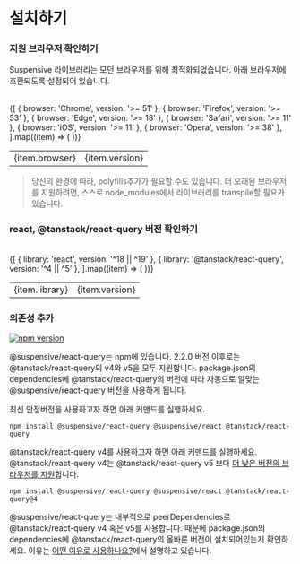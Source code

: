 
# 설치하기

<Steps>

### 지원 브라우저 확인하기

Suspensive 라이브러리는 모던 브라우저를 위해 최적화되었습니다. 아래 브라우저에 호환되도록 설정되어 있습니다.

<br />

<table>
  <tbody>
    {[
      { browser: 'Chrome', version: '>= 51' },
      { browser: 'Firefox', version: '>= 53' },
      { browser: 'Edge', version: '>= 18' },
      { browser: 'Safari', version: '>= 11' },
      { browser: 'iOS', version: '>= 11' },
      { browser: 'Opera', version: '>= 38' },
    ].map((item) => (
      <tr key={item.browser}>
        <td>{item.browser}</td>
        <td className="text-center">{item.version}</td>
      </tr>
    ))}
  </tbody>
</table>

> 당신의 환경에 따라, polyfills추가가 필요할 수도 있습니다. 더 오래된 브라우저를 지원하려면, 스스로 node_modules에서 라이브러리를 transpile할 필요가 있습니다.

### react, @tanstack/react-query 버전 확인하기

<br />

<table>
  <tbody>
    {[
      { library: 'react', version: '^18 || ^19' },
      { library: '@tanstack/react-query', version: '^4 || ^5' },
    ].map((item) => (
      <tr key={item.library}>
        <td>{item.library}</td>
        <td className="text-center">{item.version}</td>
      </tr>
    ))}
  </tbody>
</table>

### 의존성 추가

[![npm version](https://img.shields.io/npm/v/@suspensive/react-query?color=000&labelColor=000&logo=npm&label=)](https://www.npmjs.com/package/@suspensive/react-query)

@suspensive/react-query는 npm에 있습니다.
2.2.0 버전 이후로는 @tanstack/react-query의 v4와 v5을 모두 지원합니다. package.json의 dependencies에 @tanstack/react-query의 버전에 따라 자동으로 알맞는 @suspensive/react-query 버전을 사용하게 됩니다.

최신 안정버전을 사용하고자 하면 아래 커맨드를 실행하세요.

```shell npm2yarn
npm install @suspensive/react-query @suspensive/react @tanstack/react-query
```

@tanstack/react-query v4를 사용하고자 하면 아래 커맨드를 실행하세요.
@tanstack/react-query v4는 @tanstack/react-query v5 보다 [더 낮은 버전의 브라우저를 지원](/ko/docs/react-query/motivation#tanstackreact-query-v5의-es-private-field로-인해-저버전의-브라우저를-지원하지-못하는-문제를-해결합니다)합니다.

```shell npm2yarn
npm install @suspensive/react-query @suspensive/react @tanstack/react-query@4
```

<Callout type='info'>

@suspensive/react-query는 내부적으로 peerDependencies로 @tanstack/react-query v4 혹은 v5를 사용합니다. 때문에 package.json의 dependencies에 @tanstack/react-query의 올바른 버전이 설치되어있는지 확인하세요. 이유는 [어떤 이유로 사용하나요?](/docs/react-query/motivation)에서 설명하고 있습니다.

</Callout>

</Steps>
